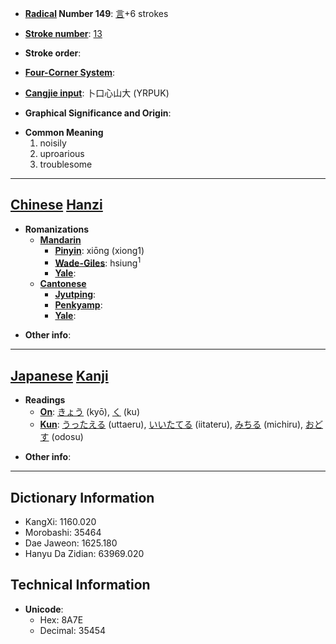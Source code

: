 * '''[[Wiktionary:Chinese radical index| Radical]] Number 149''': [[Wiktionary:Chinese radical index 言|言]]+6 strokes

* '''[[Wiktionary:Chinese total strokes index|Stroke number]]''': [[Wiktionary:Chinese total strokes index 13|13]]

* '''Stroke order''': 

* '''[[Wiktionary:Chinese four corner index|Four-Corner System]]''': 

* '''[[Wiktionary:Chinese Cangjie index|Cangjie input]]''': 卜口心山大 (YRPUK)

* '''Graphical Significance and Origin''': 

* '''Common Meaning'''
*#noisily
*# uproarious
*# troublesome


----

== [[Chinese]] [[Hanzi]] ==

* '''Romanizations'''
** '''[[Mandarin]]'''
*** '''[[Pinyin]]''': xiōng (xiong1)
*** '''[[Wade-Giles]]''': hsiung<sup>1</sup>
*** '''[[Yale]]''': 
** '''[[Cantonese]]'''
*** '''[[Jyutping]]''':
*** '''[[Penkyamp]]''': 
*** '''[[Yale]]''': 

* '''Other info''': 

----

== [[Japanese]] [[Kanji]] ==

* '''Readings'''
** '''[[On]]''': [[きょう]] (kyō), [[く]] (ku)
** '''[[Kun]]''': [[うったえる]] (uttaeru), [[いいたてる]] (iitateru), [[みちる]] (michiru), [[おどす]] (odosu)

* '''Other info''':  

----

== Dictionary Information ==

* KangXi: 1160.020
* Morobashi: 35464
* Dae Jaweon: 1625.180
* Hanyu Da Zidian: 63969.020

== Technical Information ==

* '''Unicode''':
** Hex: 8A7E
** Decimal: 35454